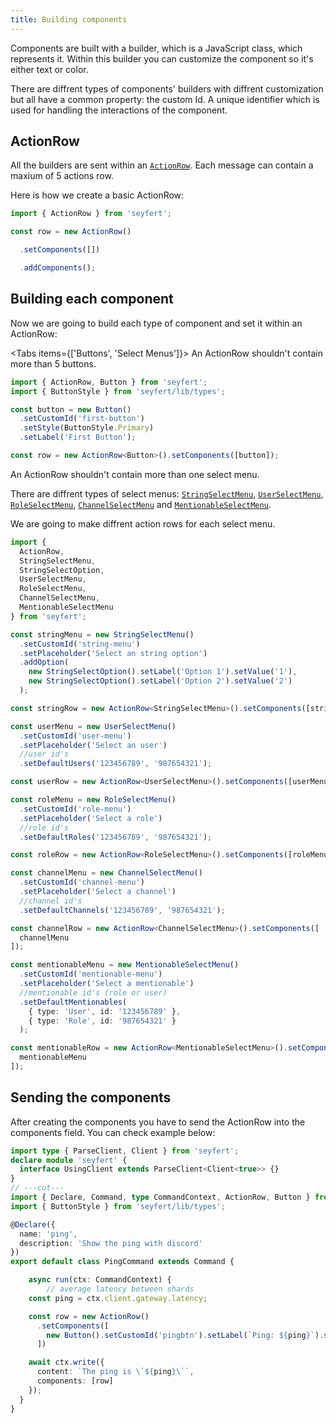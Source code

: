```yaml
---
title: Building components
---
```


Components are built with a builder, which is a JavaScript class, which represents it. Within this builder you can customize the component so it's either text or color.

There are diffrent types of components' builders with diffrent customization but all have a common property: the custom Id. A unique identifier which is used for handling the interactions of the component.

## ActionRow

All the builders are sent within an [`ActionRow`](https://github.com/tiramisulabs/seyfert/blob/455ed12b0ebcb3ddf55bc8b3274b0ce904becc62/src/builders/ActionRow.ts#L16). Each message can contain a maxium of 5 actions row.

Here is how we create a basic ActionRow:

```ts twoslash {"Set all the components within this ActionRow": 4-5} {"Add components to the ActionRow": 6-7} showLineNumbers copy
import { ActionRow } from 'seyfert';

const row = new ActionRow()

  .setComponents([])

  .addComponents();
```

## Building each component

Now we are going to build each type of component and set it within an ActionRow:

<Tabs items={['Buttons', 'Select Menus']}>
  <Tab value="Buttons">
An ActionRow shouldn't contain more than 5 buttons.

```ts twoslash showLineNumbers copy
import { ActionRow, Button } from 'seyfert';
import { ButtonStyle } from 'seyfert/lib/types';

const button = new Button()
  .setCustomId('first-button')
  .setStyle(ButtonStyle.Primary)
  .setLabel('First Button');

const row = new ActionRow<Button>().setComponents([button]);
```
  </Tab>
  <Tab value="Select Menus">
An ActionRow shouldn't contain more than one select menu.

There are diffrent types of select menus: [`StringSelectMenu`](https://github.com/tiramisulabs/seyfert/blob/455ed12b0ebcb3ddf55bc8b3274b0ce904becc62/src/builders/SelectMenu.ts#L276), [`UserSelectMenu`](https://github.com/tiramisulabs/seyfert/blob/455ed12b0ebcb3ddf55bc8b3274b0ce904becc62/src/builders/SelectMenu.ts#L114), [`RoleSelectMenu`](https://github.com/tiramisulabs/seyfert/blob/455ed12b0ebcb3ddf55bc8b3274b0ce904becc62/src/builders/SelectMenu.ts#L149), [`ChannelSelectMenu`](https://github.com/tiramisulabs/seyfert/blob/455ed12b0ebcb3ddf55bc8b3274b0ce904becc62/src/builders/SelectMenu.ts#L227) and [`MentionableSelectMenu`](https://github.com/tiramisulabs/seyfert/blob/455ed12b0ebcb3ddf55bc8b3274b0ce904becc62/src/builders/SelectMenu.ts#L185).

We are going to make diffrent action rows for each select menu. 

```ts twoslash {"String select menu": 10-19} {"User select menu": 20-27} {"Role select menu": 28-35} {"Channel select menu": 36-45} {"Mentionable select menu": 46-58} showLineNumbers copy
import {
  ActionRow,
  StringSelectMenu,
  StringSelectOption,
  UserSelectMenu,
  RoleSelectMenu,
  ChannelSelectMenu,
  MentionableSelectMenu
} from 'seyfert';

const stringMenu = new StringSelectMenu()
  .setCustomId('string-menu')
  .setPlaceholder('Select an string option')
  .addOption(
    new StringSelectOption().setLabel('Option 1').setValue('1'),
    new StringSelectOption().setLabel('Option 2').setValue('2')
  );

const stringRow = new ActionRow<StringSelectMenu>().setComponents([stringMenu]);

const userMenu = new UserSelectMenu()
  .setCustomId('user-menu')
  .setPlaceholder('Select an user')
  //user id's
  .setDefaultUsers('123456789', '987654321');

const userRow = new ActionRow<UserSelectMenu>().setComponents([userMenu]);

const roleMenu = new RoleSelectMenu()
  .setCustomId('role-menu')
  .setPlaceholder('Select a role')
  //role id's
  .setDefaultRoles('123456789', '987654321');

const roleRow = new ActionRow<RoleSelectMenu>().setComponents([roleMenu]);

const channelMenu = new ChannelSelectMenu()
  .setCustomId('channel-menu')
  .setPlaceholder('Select a channel')
  //channel id's
  .setDefaultChannels('123456789', '987654321');

const channelRow = new ActionRow<ChannelSelectMenu>().setComponents([
  channelMenu
]);

const mentionableMenu = new MentionableSelectMenu()
  .setCustomId('mentionable-menu')
  .setPlaceholder('Select a mentionable')
  //mentionable id's (role or user)
  .setDefaultMentionables(
    { type: 'User', id: '123456789' },
    { type: 'Role', id: '987654321' }
  );

const mentionableRow = new ActionRow<MentionableSelectMenu>().setComponents([
  mentionableMenu
]);
```
  </Tab>
</Tabs>

## Sending the components

After creating the components you have to send the ActionRow into the components field. You can check example below:

```ts twoslash {13-16,20} showLineNumbers copy
import type { ParseClient, Client } from 'seyfert';
declare module 'seyfert' {
  interface UsingClient extends ParseClient<Client<true>> {}
}
// ---cut---
import { Declare, Command, type CommandContext, ActionRow, Button } from 'seyfert';
import { ButtonStyle } from 'seyfert/lib/types';

@Declare({
  name: 'ping',
  description: 'Show the ping with discord'
})
export default class PingCommand extends Command {

	async run(ctx: CommandContext) {
		// average latency between shards
    const ping = ctx.client.gateway.latency;

    const row = new ActionRow()
      .setComponents([
        new Button().setCustomId('pingbtn').setLabel(`Ping: ${ping}`).setStyle(ButtonStyle.Primary)
      ])

    await ctx.write({
      content: `The ping is \`${ping}\``,
      components: [row]
    });
  }
}
``` 